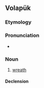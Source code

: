 ==Volapük==

===Etymology===
{{suffix|kron|ül|lang=vo}}

===Pronunciation===
* {{IPA|/kɾoˈnyl/|lang=vo}}

===Noun===
{{vo-noun}}

# [[wreath]]

====Declension====
{{vo-decl-noun}}